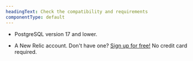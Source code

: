 ```yaml
---
headingText: Check the compatibility and requirements
componentType: default
---
```


* PostgreSQL version 17 and lower.

* A New Relic account. Don't have one? [Sign up for free!](https://newrelic.com/signup) No credit card required.

